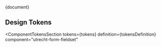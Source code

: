 <!-- @license CC0-1.0 -->


<Meta title="CSS Component/Form fieldset/README" />

<Description>{document}</Description>

## Design Tokens

<ComponentTokensSection
  tokens={tokens}
  definition={tokensDefinition}
  component="utrecht-form-fieldset"
></ComponentTokensSection>
